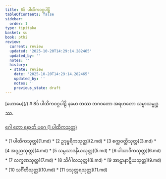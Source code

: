 ```yaml
---
title: 8ဒ် ပါထိကဝဂ္ဂပါဠိ
tableOfContents: false
sidebar:
  order: 1
type: tipitaka
basket: su
book: pthi
review:
  current: review
  updated: '2025-10-20T14:29:14.282465'
  updated_by: ''
  notes: ''
  history:
  - state: review
    date: '2025-10-20T14:29:14.282465'
    updated_by: ''
    notes: ''
    previous_state: draft
---
```



<ReviewStatus review={frontmatter.review} showDetails={true} />

<HypothesisAnnotation frontmatter={frontmatter} />


<Paragraph type="center" book="pthi">
[ဟောမေ](/)
</Paragraph>

<Paragraph type="center" book="pthi">
# 8ဒ် ပါထိကဝဂ္ဂပါဠိ
</Paragraph>

<Paragraph number="1" type="center" book="pthi">
နမော တဿ ဘဂဝတော အရဟတော သမ္မာသမ္ဗုဒ္ဓဿ.

[ဂေါ တော နေxတ် ပဂေ (1 ပါထိကသုတ္တ)](1.md)



</Paragraph>

<TableOfContents book="pthi" section="8">
* [1 ပါထိကသုတ္တ](1.md)
* [2 ဥဒုမ္ဗရိကသုတ္တ](2.md)
* [3 စက္ကဝတ္တိသုတ္တ](3.md)
* [4 အဂ္ဂညသုတ္တ](4.md)
* [5 သမ္ပသာဒနီယသုတ္တ](5.md)
* [6 ပါသာဒိကသုတ္တ](6.md)
* [7 လက္ခဏသုတ္တ](7.md)
* [8 သိင်္ဂါလသုတ္တ](8.md)
* [9 အာဋာနာဋိယသုတ္တ](9.md)
* [10 သင်္ဂီတိသုတ္တ](10.md)
* [11 ဒသုတ္တရသုတ္တ](11.md)
</TableOfContents>